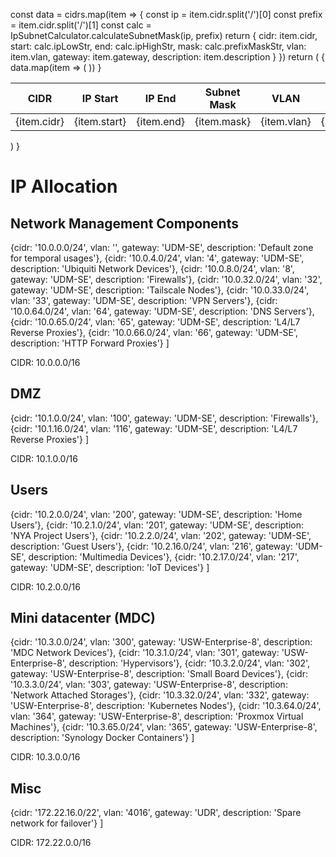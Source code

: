 
  const data = cidrs.map(item => {
    const ip = item.cidr.split('/')[0]
    const prefix = item.cidr.split('/')[1]
    const calc = IpSubnetCalculator.calculateSubnetMask(ip, prefix)
    return {
      cidr: item.cidr,
      start: calc.ipLowStr,
      end: calc.ipHighStr,
      mask: calc.prefixMaskStr,
      vlan: item.vlan,
      gateway: item.gateway,
      description: item.description
    }
  })
  return (
    <table>
      <thead>
        <tr>
          <th>CIDR</th>
          <th>IP Start</th>
          <th>IP End</th>
          <th>Subnet Mask</th>
          <th>VLAN</th>
          <th>Gateway</th>
          <th>Description</th>
        </tr>
      </thead>
      <tbody>
        {
          data.map(item => (
            <tr key={item.cidr}>
              <td>{item.cidr}</td>
              <td>{item.start}</td>
              <td>{item.end}</td>
              <td>{item.mask}</td>
              <td>{item.vlan}</td>
              <td>{item.gateway}</td>
              <td>{item.description}</td>
            </tr>
          ))
        }
      </tbody>
    </table>
  )
}

# IP Allocation

## Network Management Components

  {cidr: '10.0.0.0/24',     vlan: '',      gateway: 'UDM-SE',             description: 'Default zone for temporal usages'},
  {cidr: '10.0.4.0/24',     vlan: '4',     gateway: 'UDM-SE',             description: 'Ubiquiti Network Devices'},
  {cidr: '10.0.8.0/24',     vlan: '8',     gateway: 'UDM-SE',             description: 'Firewalls'},
  {cidr: '10.0.32.0/24',    vlan: '32',    gateway: 'UDM-SE',             description: 'Tailscale Nodes'},
  {cidr: '10.0.33.0/24',    vlan: '33',    gateway: 'UDM-SE',             description: 'VPN Servers'},
  {cidr: '10.0.64.0/24',    vlan: '64',    gateway: 'UDM-SE',             description: 'DNS Servers'},
  {cidr: '10.0.65.0/24',    vlan: '65',    gateway: 'UDM-SE',             description: 'L4/L7 Reverse Proxies'},
  {cidr: '10.0.66.0/24',    vlan: '66',    gateway: 'UDM-SE',             description: 'HTTP Forward Proxies'}
]

<Callout type="info">
  CIDR: 10.0.0.0/16
</Callout>
<CidrTable cidrs={network} />

## DMZ

  {cidr: '10.1.0.0/24',     vlan: '100',   gateway: 'UDM-SE',             description: 'Firewalls'},
  {cidr: '10.1.16.0/24',    vlan: '116',   gateway: 'UDM-SE',             description: 'L4/L7 Reverse Proxies'}
]

<Callout type="info">
  CIDR: 10.1.0.0/16
</Callout>
<CidrTable cidrs={dmz} />

## Users

  {cidr: '10.2.0.0/24',     vlan: '200',   gateway: 'UDM-SE',             description: 'Home Users'},
  {cidr: '10.2.1.0/24',     vlan: '201',   gateway: 'UDM-SE',             description: 'NYA Project Users'},
  {cidr: '10.2.2.0/24',     vlan: '202',   gateway: 'UDM-SE',             description: 'Guest Users'},
  {cidr: '10.2.16.0/24',    vlan: '216',   gateway: 'UDM-SE',             description: 'Multimedia Devices'},
  {cidr: '10.2.17.0/24',    vlan: '217',   gateway: 'UDM-SE',             description: 'IoT Devices'}
]

<Callout type="info">
  CIDR: 10.2.0.0/16
</Callout>
<CidrTable cidrs={users} />

## Mini datacenter (MDC)

  {cidr: '10.3.0.0/24',     vlan: '300',   gateway: 'USW-Enterprise-8',   description: 'MDC Network Devices'},
  {cidr: '10.3.1.0/24',     vlan: '301',   gateway: 'USW-Enterprise-8',   description: 'Hypervisors'},
  {cidr: '10.3.2.0/24',     vlan: '302',   gateway: 'USW-Enterprise-8',   description: 'Small Board Devices'},
  {cidr: '10.3.3.0/24',     vlan: '303',   gateway: 'USW-Enterprise-8',   description: 'Network Attached Storages'},
  {cidr: '10.3.32.0/24',    vlan: '332',   gateway: 'USW-Enterprise-8',   description: 'Kubernetes Nodes'},
  {cidr: '10.3.64.0/24',    vlan: '364',   gateway: 'USW-Enterprise-8',   description: 'Proxmox Virtual Machines'},
  {cidr: '10.3.65.0/24',    vlan: '365',   gateway: 'USW-Enterprise-8',   description: 'Synology Docker Containers'}
]

<Callout type="info">
  CIDR: 10.3.0.0/16
</Callout>
<CidrTable cidrs={mdc} />

## Misc

  {cidr: '172.22.16.0/22',    vlan: '4016',   gateway: 'UDR',                description: 'Spare network for failover'}
]

<Callout type="info">
  CIDR: 172.22.0.0/16
</Callout>
<CidrTable cidrs={priv} />
